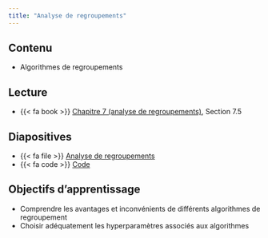 ```yaml
---
title: "Analyse de regroupements"
---
```


## Contenu

- Algorithmes de regroupements

## Lecture


- {{< fa book >}} [Chapitre 7 (analyse de regroupements)](https://lbelzile.github.io/math60602/03-regroupements.html), Section 7.5

## Diapositives 

- {{< fa file >}} [Analyse de regroupements](/diapos/MATH60602-diapos12.pdf)
- {{< fa code >}} [Code](/code/MATH60602-diapos12.R)


## Objectifs d'apprentissage

- Comprendre les avantages et inconvénients de différents algorithmes de regroupement
- Choisir adéquatement les hyperparamètres associés aux algorithmes



